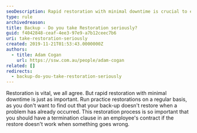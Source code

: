 ```yaml
---
seoDescription: Rapid restoration with minimal downtime is crucial to ensure business continuity.
type: rule
archivedreason:
title: Backup - Do you take Restoration seriously?
guid: f4042848-ceaf-4ee3-97e9-a7b12ceec7b6
uri: take-restoration-seriously
created: 2019-11-21T01:53:43.0000000Z
authors:
  - title: Adam Cogan
    url: https://ssw.com.au/people/adam-cogan
related: []
redirects:
  - backup-do-you-take-restoration-seriously
---
```


Restoration is vital, we all agree. But rapid restoration with minimal downtime is just as important. Run practice restorations on a regular basis, as you don't want to find out that your back-up doesn't restore when a problem has already occurred.
This restoration process is so important that you should have a termination clause in an employee's contract if the restore doesn't work when something goes wrong.
